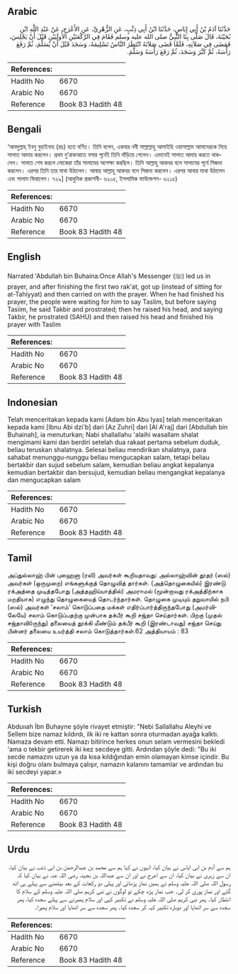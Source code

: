 ## Arabic


<div dir="rtl" lang="ar" style={{fontSize:'larger',backgroundColor:'#f8f9fa',padding:20}}>
حَدَّثَنَا آدَمُ بْنُ أَبِي إِيَاسٍ، حَدَّثَنَا ابْنُ أَبِي ذِئْبٍ، عَنِ الزُّهْرِيِّ، عَنِ الأَعْرَجِ، عَنْ عَبْدِ اللَّهِ ابْنِ بُحَيْنَةَ، قَالَ صَلَّى بِنَا النَّبِيُّ صلى الله عليه وسلم فَقَامَ فِي الرَّكْعَتَيْنِ الأُولَيَيْنِ قَبْلَ أَنْ يَجْلِسَ، فَمَضَى فِي صَلاَتِهِ، فَلَمَّا قَضَى صَلاَتَهُ انْتَظَرَ النَّاسُ تَسْلِيمَهُ، وَسَجَدَ قَبْلَ أَنْ يُسَلِّمَ، ثُمَّ رَفَعَ رَأْسَهُ، ثُمَّ كَبَّرَ وَسَجَدَ، ثُمَّ رَفَعَ رَأْسَهُ وَسَلَّمَ‏.‏
</div>
<div style={{backgroundColor:'#f8f9fa',padding:20, marginBottom: 10}}><table> <thead> <tr> <th>References:</th> <th></th> </tr> </thead> <tbody><tr><td>Hadith No</td><td>6670</td></tr><tr><td>Arabic No</td><td>6670</td></tr><tr><td>Reference</td><td>Book 83 Hadith 48</td></tr></tbody></table></div>

## Bengali


<div dir="ltr" lang="bn" style={{fontSize:'larger',backgroundColor:'#f8f9fa',padding:20}}>
‘আবদুল্লাহ্ ইবনু বুহাইনাহ (রাঃ) হতে বর্ণিত। তিনি বলেন, একবার নবী সাল্লাল্লাহু আলাইহি ওয়াসাল্লাম আমাদেরকে নিয়ে সালাত আদায় করলেন। প্রথম দু’রাকআতে বসার পূর্বেই তিনি দাঁড়িয়ে গেলেন। এভাবেই সালাত আদায় করতে থাকলেন। সালাত শেষ করলে লোকেরা তাঁর সালামের অপেক্ষা করছিল। তিনি আল্লাহু আকবর বলে সালামের পূর্বে সিজদা করলেন। এরপর তিনি তার মাথা উঠালেন। আবার আল্লাহু আকবর বলে সিজদা করলেন। এরপর আবার মাথা উঠালেন এবং সালাম ফিরালেন। ৭২৯] (আধুনিক প্রকাশনী- ৬২০৫, ইসলামিক ফাউন্ডেশন- ৬২১৫)
</div>
<div style={{backgroundColor:'#f8f9fa',padding:20, marginBottom: 10}}><table> <thead> <tr> <th>References:</th> <th></th> </tr> </thead> <tbody><tr><td>Hadith No</td><td>6670</td></tr><tr><td>Arabic No</td><td>6670</td></tr><tr><td>Reference</td><td>Book 83 Hadith 48</td></tr></tbody></table></div>

## English


<div dir="ltr" lang="en" style={{fontSize:'larger',backgroundColor:'#f8f9fa',padding:20}}>
Narrated 'Abdullah bin Buhaina:Once Allah's Messenger (ﷺ) led us in prayer, and after finishing the first two rak'at, got up (instead of sitting for at-Tahiyyat) and then carried on with the prayer. When he had finished his prayer, the people were waiting for him to say Taslim, but before saying Tasiim, he said Takbir and prostrated; then he raised his head, and saying Takbir, he prostrated (SAHU) and then raised his head and finished his prayer with Taslim
</div>
<div style={{backgroundColor:'#f8f9fa',padding:20, marginBottom: 10}}><table> <thead> <tr> <th>References:</th> <th></th> </tr> </thead> <tbody><tr><td>Hadith No</td><td>6670</td></tr><tr><td>Arabic No</td><td>6670</td></tr><tr><td>Reference</td><td>Book 83 Hadith 48</td></tr></tbody></table></div>

## Indonesian


<div dir="ltr" lang="id" style={{fontSize:'larger',backgroundColor:'#f8f9fa',padding:20}}>
Telah menceritakan kepada kami [Adam bin Abu Iyas] telah menceritakan kepada kami [Ibnu Abi dzi'b] dari [Az Zuhri] dari [Al A'raj] dari [Abdullah bin Buhainah], ia menuturkan; Nabi shallallahu 'alaihi wasallam shalat mengimami kami dan berdiri setelah dua rakaat pertama sebelum duduk, beliau teruskan shalatnya. Selesai beliau mendirikan shalatnya, para sahabat menunggu-nunggu beliau mengucapkan salam, tetapi beliau bertakbir dan sujud sebelum salam, kemudian beliau angkat kepalanya kemudian bertakbir dan bersujud, kemudian beliau mengangkat kepalanya dan mengucapkan salam
</div>
<div style={{backgroundColor:'#f8f9fa',padding:20, marginBottom: 10}}><table> <thead> <tr> <th>References:</th> <th></th> </tr> </thead> <tbody><tr><td>Hadith No</td><td>6670</td></tr><tr><td>Arabic No</td><td>6670</td></tr><tr><td>Reference</td><td>Book 83 Hadith 48</td></tr></tbody></table></div>

## Tamil


<div dir="ltr" lang="ta" style={{fontSize:'larger',backgroundColor:'#f8f9fa',padding:20}}>
அப்துல்லாஹ் பின் புஹைனா (ரலி) அவர்கள் கூறியதாவது: அல்லாஹ்வின் தூதர் (ஸல்) அவர்கள் (ஒருமுறை) எங்களுக்குத் தொழுவித் தார்கள். (அத்தொழுகையில்) இரண்டு ரக்அத்தை முடித்தபோது (அத்தஹிய்யாத்தில்) அமராமல் (மூன்றாவது ரக்அத்திற்காக மறதியாக) எழுந்து தொழுகையைத் தொடர்ந்தார்கள். தொழுகை முடியும் தறுவாயில் நபி (ஸல்) அவர்கள் ‘சலாம்’ கொடுப்பதை மக்கள் எதிர்ப்பார்த்திருந்தபோது (அமர்விலேயே) சலாம் கொடுப்பதற்கு முன்பாக தக்பீர் கூறி சஜ்தா செய்தார்கள். பிறகு (முதல் சஜ்தாவிóருந்து) தலையைத் தூக்கி மீண்டும் தக்பீர் கூறி (இரண்டாவது) சஜ்தா செய்து பின்னர் தலையை உயர்த்தி சலாம் கொடுத்தார்கள்.62 அத்தியாயம் : 83
</div>
<div style={{backgroundColor:'#f8f9fa',padding:20, marginBottom: 10}}><table> <thead> <tr> <th>References:</th> <th></th> </tr> </thead> <tbody><tr><td>Hadith No</td><td>6670</td></tr><tr><td>Arabic No</td><td>6670</td></tr><tr><td>Reference</td><td>Book 83 Hadith 48</td></tr></tbody></table></div>

## Turkish


<div dir="ltr" lang="tr" style={{fontSize:'larger',backgroundColor:'#f8f9fa',padding:20}}>
Abduııah İbn Buhayne şöyle rivayet etmiştir: "Nebi Sallallahu Aleyhi ve Sellem bize namaz kıldırdı, ilk iki re kattan sonra oturmadan ayağa kalktı. Namaza devam etti. Namazı bitirince herkes onun selam vermesini bekledi 'ama o tekbir getirerek iki kez secdeye gitti. Ardından şöyle dedi: "Bu iki secde namazını uzun ya da kısa kıldığından emin olamayan kimse içindir. Bu kişi doğru olanı bulmaya çalışır, namazın kalanını tamamlar ve ardından bu iki secdeyi yapar.»
</div>
<div style={{backgroundColor:'#f8f9fa',padding:20, marginBottom: 10}}><table> <thead> <tr> <th>References:</th> <th></th> </tr> </thead> <tbody><tr><td>Hadith No</td><td>6670</td></tr><tr><td>Arabic No</td><td>6670</td></tr><tr><td>Reference</td><td>Book 83 Hadith 48</td></tr></tbody></table></div>

## Urdu


<div dir="rtl" lang="ur" style={{fontSize:'larger',backgroundColor:'#f8f9fa',padding:20}}>
ہم سے آدم بن ابی ایاس نے بیان کیا، انہوں نے کہا ہم سے محمد بن عبدالرحمٰن بن ابی ذئب نے بیان کیا، ان سے زہری نے بیان کیا، ان سے اعرج نے اور ان سے عبداللہ بن بجینہ رضی اللہ عنہ نے بیان کیا کہ رسول اللہ صلی اللہ علیہ وسلم نے ہمیں نماز پڑھائی اور پہلی دو رکعات کے بعد بیٹھنے سے پہلے ہی اٹھ گئے اور نماز پوری کر لی۔ جب نماز پڑھ چکے تو لوگوں نے نبی کریم صلی اللہ علیہ وسلم کے سلام کا انتظار کیا۔ پھر نبی کریم صلی اللہ علیہ وسلم نے تکبیر کہی اور سلام پھیرنے سے پہلے سجدہ کیا، پھر سجدہ سے سر اٹھایا اور دوبارہ تکبیر کہہ کر سجدہ کیا۔ پھر سجدہ سے سر اٹھایا اور سلام پھیرا۔
</div>
<div style={{backgroundColor:'#f8f9fa',padding:20, marginBottom: 10}}><table> <thead> <tr> <th>References:</th> <th></th> </tr> </thead> <tbody><tr><td>Hadith No</td><td>6670</td></tr><tr><td>Arabic No</td><td>6670</td></tr><tr><td>Reference</td><td>Book 83 Hadith 48</td></tr></tbody></table></div>